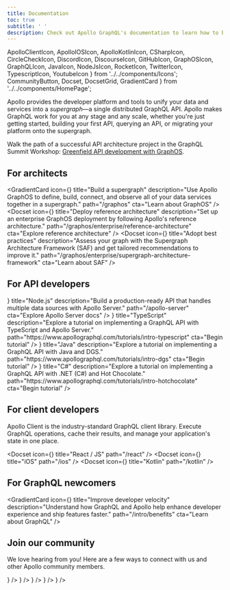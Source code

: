 ```yaml
---
title: Documentation
toc: true
subtitle: ' '
description: Check out Apollo GraphQL's documentation to learn how to build, deploy, and manage a supergraph of unified microservices, data sources, and applications.
---
```


  ApolloClientIcon,
  ApolloIOSIcon,
  ApolloKotlinIcon,
  CSharpIcon,
  CircleCheckIcon,
  DiscordIcon,
  DiscourseIcon,
  GitHubIcon,
  GraphOSIcon,
  GraphQLIcon,
  JavaIcon,
  NodeJsIcon,
  RocketIcon,
  TwitterIcon,
  TypescriptIcon,
  YoutubeIcon
} from '../../components/Icons';
  CommunityButton,
  Docset,
  DocsetGrid,
  GradientCard
} from '../../components/HomePage';

Apollo provides the developer platform and tools to unify your data and services into a _supergraph_—a single distributed GraphQL API.
Apollo makes GraphQL work for you at any stage and any scale, whether you're just getting started, building your first API, querying an API, or migrating your platform onto the supergraph.

<SummitCallout topic="GraphQL API development">

Walk the path of a successful API architecture project in the GraphQL Summit Workshop: [Greenfield API development with GraphOS](https://reg.summit.graphql.com/flow/apollo/summit24/AttendeePortal/page/catalog/session/1712956231510001do5P).

</SummitCallout>

## For architects

<GradientCard
  icon={<GraphOSIcon />}
  title="Build a supergraph"
  description="Use Apollo GraphOS to define, build, connect, and observe all of your data services together in a supergraph."
  path="/graphos"
  cta="Learn about GraphOS"
/>
<DocsetGrid>
  <Docset
    icon={<RocketIcon />}
    title="Deploy reference architecture"
    description="Set up an enterprise GraphOS deployment by following Apollo's reference architecture."
    path="/graphos/enterprise/reference-architecture"
    cta="Explore reference architecture"
  />
  <Docset
    icon={<CircleCheckIcon />}
    title="Adopt best practices"
    description="Assess your graph with the Supergraph Architecture Framework (SAF) and get tailored recommendations to improve it."
    path="/graphos/enterprise/supergraph-architecture-framework"
    cta="Learn about SAF"
  />
</DocsetGrid>

## For API developers

<DocsetGrid>
  <Docset
    icon={<NodeJsIcon />}
    title="Node.js"
    description="Build a production-ready API that handles multiple data sources with Apollo Server."
    path="/apollo-server"
    cta="Explore Apollo Server docs"
  />
  <Docset
    icon={<TypescriptIcon />}
    title="TypeScript"
    description="Explore a tutorial on implementing a GraphQL API with TypeScript and Apollo Server."
    path="https://www.apollographql.com/tutorials/intro-typescript"
    cta="Begin tutorial"
  />
  <Docset
    icon={<JavaIcon />}
    title="Java"
    description="Explore a tutorial on implementing a GraphQL API with Java and DGS."
    path="https://www.apollographql.com/tutorials/intro-dgs"
    cta="Begin tutorial"
  />
  <Docset
    icon={<CSharpIcon />}
    title="C#"
    description="Explore a tutorial on implementing a GraphQL API with .NET (C#) and Hot Chocolate."
    path="https://www.apollographql.com/tutorials/intro-hotchocolate"
    cta="Begin tutorial"
  />
</DocsetGrid>

## For client developers

Apollo Client is the industry-standard GraphQL client library. Execute GraphQL operations, cache their results, and manage your application's state in one place.

<Docset icon={<ApolloClientIcon />} title="React / JS" path="/react" />
<DocsetGrid>
  <Docset icon={<ApolloIOSIcon />} title="iOS" path="/ios" />
  <Docset icon={<ApolloKotlinIcon />} title="Kotlin" path="/kotlin" />
</DocsetGrid>

## For GraphQL newcomers

<GradientCard
  icon={<GraphQLIcon />}
  title="Improve developer velocity"
  description="Understand how GraphQL and Apollo help enhance developer experience and ship features faster."
  path="/intro/benefits"
  cta="Learn about GraphQL"
/>

## Join our community

We love hearing from you! Here are a few ways to connect with us and other Apollo community members.

<VStack pt="4" spacing="4" textAlign="center" maxW="md" mx="auto">

<ButtonGroup variant="ghost">
  <CommunityButton
    aria-label="Community GitHub"
    href="https://github.com/apollographql"
    icon={<GitHubIcon />}
  />
  <CommunityButton
    aria-label="Community YouTube"
    href="https://youtube.com/apollographql"
    icon={<YoutubeIcon />}
  />
  <CommunityButton
    aria-label="Community Forums"
    href="https://community.apollographql.com"
    icon={<DiscourseIcon />}
  />
  <CommunityButton
    aria-label="Community Discord"
    href="https://discord.gg/yFZJH2QYrK"
    icon={<DiscordIcon />}
  />
  <CommunityButton
    aria-label="Community Twitter"
    href="https://twitter.com/apollographql"
    icon={<TwitterIcon />}
  />
</ButtonGroup>

</VStack>
